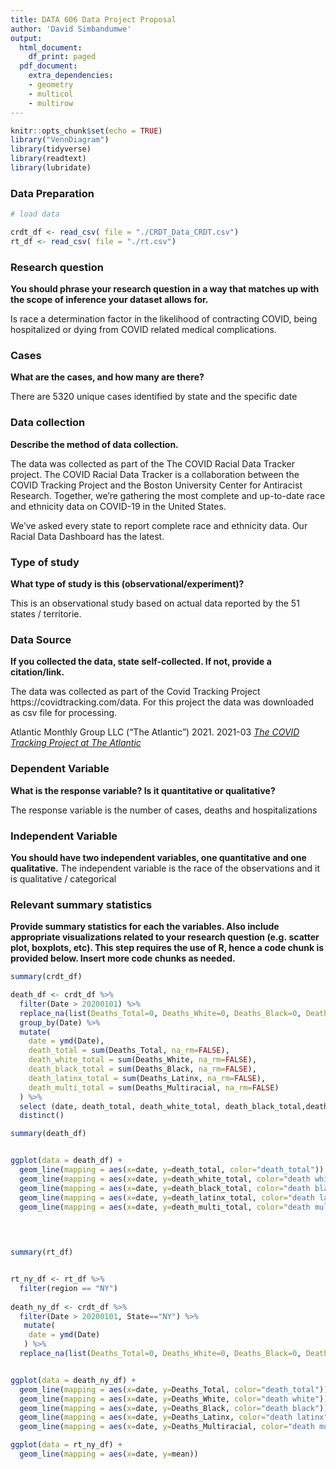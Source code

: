 ```yaml
---
title: DATA 606 Data Project Proposal
author: 'David Simbandumwe'
output:
  html_document:
    df_print: paged
  pdf_document:
    extra_dependencies:
    - geometry
    - multicol
    - multirow
---
```



```r
knitr::opts_chunk$set(echo = TRUE)
library("VennDiagram")
library(tidyverse)
library(readtext)
library(lubridate)

```




### Data Preparation

```r
# load data

crdt_df <- read_csv( file = "./CRDT_Data_CRDT.csv")
rt_df <- read_csv( file = "./rt.csv")
```


### Research question 

**You should phrase your research question in a way that matches up with the scope of inference your dataset allows for.**

Is race a determination factor in the likelihood of contracting COVID, being hospitalized or dying from COVID related medical complications. 


### Cases 

**What are the cases, and how many are there?**

There are 5320 unique cases identified by state and the specific date

### Data collection 

**Describe the method of data collection.**

The data was collected as part of the The COVID Racial Data Tracker project. The COVID Racial Data Tracker is a collaboration between the COVID Tracking Project and the Boston University Center for Antiracist Research. Together, we’re gathering the most complete and up-to-date race and ethnicity data on COVID-19 in the United States.

We’ve asked every state to report complete race and ethnicity data. Our Racial Data Dashboard has the latest.


### Type of study 

**What type of study is this (observational/experiment)?**

This is an observational study based on actual data reported by the 51 states / territorie.


### Data Source 

**If you collected the data, state self-collected. If not, provide a citation/link.**

The data was collected as part of the Covid Tracking Project https://covidtracking.com/data. For this project the data was downloaded as csv file for processing. 


Atlantic Monthly Group LLC (“The Atlantic”) 2021. 2021-03 [*The COVID Tracking Project at The Atlantic*](https://assets.ctfassets.net/o2ll9t4ee8tq/5P2QPF674OD1TGHUrVABx3/85a456045efa0d70ad42d9bf14c3beb0/CDC_Report_CTP.pdf) 


### Dependent Variable

**What is the response variable? Is it quantitative or qualitative?**

The response variable is the number of cases, deaths and hospitalizations


### Independent Variable

**You should have two independent variables, one quantitative and one qualitative.**
The independent variable is the race of the observations and it is qualitative / categorical


### Relevant summary statistics 

**Provide summary statistics for each the variables. Also include appropriate visualizations related to your research question (e.g. scatter plot, boxplots, etc). This step requires the use of R, hence a code chunk is provided below. Insert more code chunks as needed.**

```r

summary(crdt_df)

death_df <- crdt_df %>% 
  filter(Date > 20200101) %>%
  replace_na(list(Deaths_Total=0, Deaths_White=0, Deaths_Black=0, Deaths_Latinx=0, Deaths_Multiracial=0  )) %>%
  group_by(Date) %>% 
  mutate(
    date = ymd(Date),
    death_total = sum(Deaths_Total, na_rm=FALSE),
    death_white_total = sum(Deaths_White, na_rm=FALSE),
    death_black_total = sum(Deaths_Black, na_rm=FALSE),
    death_latinx_total = sum(Deaths_Latinx, na_rm=FALSE),
    death_multi_total = sum(Deaths_Multiracial, na_rm=FALSE)
  ) %>%
  select (date, death_total, death_white_total, death_black_total,death_latinx_total,death_multi_total) %>%
  distinct() 

summary(death_df)


ggplot(data = death_df) + 
  geom_line(mapping = aes(x=date, y=death_total, color="death_total")) +
  geom_line(mapping = aes(x=date, y=death_white_total, color="death white")) + 
  geom_line(mapping = aes(x=date, y=death_black_total, color="death black")) +
  geom_line(mapping = aes(x=date, y=death_latinx_total, color="death latinx")) +
  geom_line(mapping = aes(x=date, y=death_multi_total, color="death multi"))
  

  
```





```r

summary(rt_df)


rt_ny_df <- rt_df %>%
  filter(region == "NY") 
  
death_ny_df <- crdt_df %>% 
  filter(Date > 20200101, State=="NY") %>%
   mutate(
    date = ymd(Date)
   ) %>%
  replace_na(list(Deaths_Total=0, Deaths_White=0, Deaths_Black=0, Deaths_Latinx=0, Deaths_Multiracial=0  ))


ggplot(data = death_ny_df) + 
  geom_line(mapping = aes(x=date, y=Deaths_Total, color="death_total")) +
  geom_line(mapping = aes(x=date, y=Deaths_White, color="death white")) + 
  geom_line(mapping = aes(x=date, y=Deaths_Black, color="death black")) +
  geom_line(mapping = aes(x=date, y=Deaths_Latinx, color="death latinx")) +
  geom_line(mapping = aes(x=date, y=Deaths_Multiracial, color="death multi"))

ggplot(data = rt_ny_df) + 
  geom_line(mapping = aes(x=date, y=mean))

  




  

```


